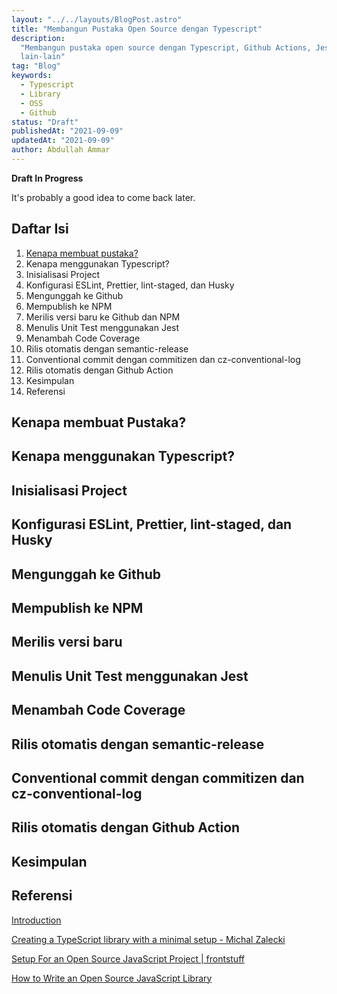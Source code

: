 ```yaml
---
layout: "../../layouts/BlogPost.astro"
title: "Membangun Pustaka Open Source dengan Typescript"
description:
  "Membangun pustaka open source dengan Typescript, Github Actions, Jest, semantic-release, dan
  lain-lain"
tag: "Blog"
keywords:
  - Typescript
  - Library
  - OSS
  - Github
status: "Draft"
publishedAt: "2021-09-09"
updatedAt: "2021-09-09"
author: Abdullah Ammar
---
```



<Callout>
  <strong>Draft In Progress</strong>
  <p>It's probably a good idea to come back later.</p>
</Callout>

## Daftar Isi

1. [Kenapa membuat pustaka?](#kenapa-membuat-pustaka)
2. Kenapa menggunakan Typescript?
3. Inisialisasi Project
4. Konfigurasi ESLint, Prettier, lint-staged, dan Husky
5. Mengunggah ke Github
6. Mempublish ke NPM
7. Merilis versi baru ke Github dan NPM
8. Menulis Unit Test menggunakan Jest
9. Menambah Code Coverage
10. Rilis otomatis dengan semantic-release
11. Conventional commit dengan commitizen dan cz-conventional-log
12. Rilis otomatis dengan Github Action
13. Kesimpulan
14. Referensi

## Kenapa membuat Pustaka?

## Kenapa menggunakan Typescript?

## Inisialisasi Project

## Konfigurasi ESLint, Prettier, lint-staged, dan Husky

## Mengunggah ke Github

## Mempublish ke NPM

## Merilis versi baru

## Menulis Unit Test menggunakan Jest

## Menambah Code Coverage

## Rilis otomatis dengan semantic-release

## Conventional commit dengan commitizen dan cz-conventional-log

## Rilis otomatis dengan Github Action

## Kesimpulan

## Referensi

[Introduction](https://basarat.gitbook.io/typescript/)

[Creating a TypeScript library with a minimal setup - Michal Zalecki](https://michalzalecki.com/creating-typescript-library-with-a-minimal-setup/)

[Setup For an Open Source JavaScript Project | frontstuff](https://frontstuff.io/setup-for-an-open-source-javascript-project)

[How to Write an Open Source JavaScript Library](https://egghead.io/courses/how-to-write-an-open-source-javascript-library)
